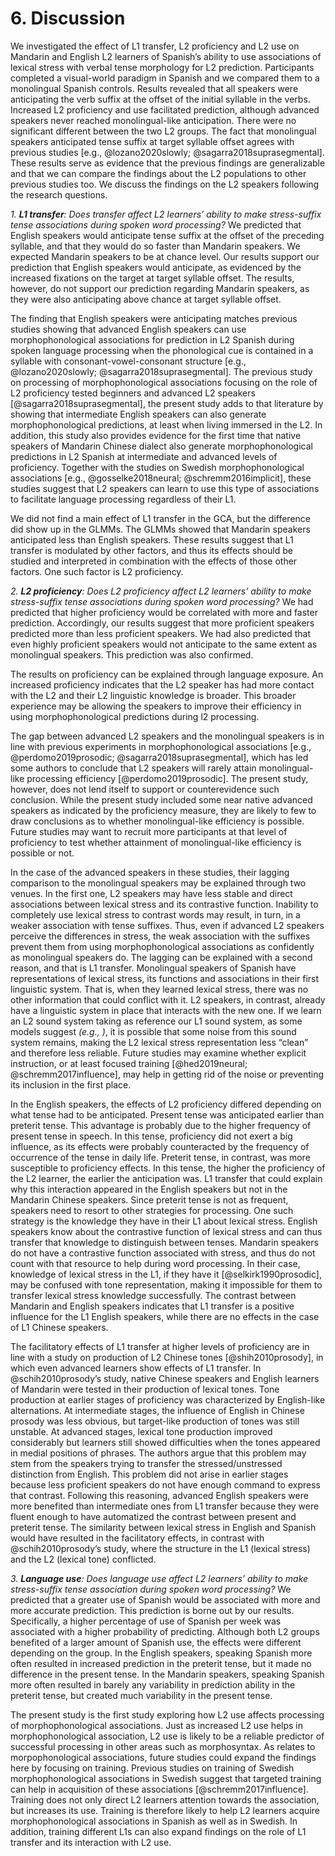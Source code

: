# 6. Discussion
We investigated the effect of L1 transfer, L2 proficiency and L2 use on Mandarin and English L2 learners of Spanish's ability to use associations of lexical stress with verbal tense morphology for L2 prediction.
Participants completed a visual-world paradigm in Spanish and we compared them to a monolingual Spanish controls.
Results revealed that all speakers were anticipating the verb suffix at the offset of the initial syllable in the verbs.
Increased L2 proficiency and use facilitated prediction, although advanced speakers never reached  monolingual-like anticipation.
There were no significant different between the two L2 groups.
The fact that monolingual speakers anticipated tense suffix at target syllable offset agrees with previous studies [e.g., @lozano2020slowly; @sagarra2018suprasegmental].
These results serve as evidence that the previous findings are generalizable and that we can compare the findings about the L2 populations to other previous studies too.
We discuss the findings on the L2 speakers following the research questions.

*1. **L1 transfer**: Does transfer affect L2 learners’ ability to make stress-suffix tense associations during spoken word processing?* 
We predicted that English speakers would anticipate tense suffix at the offset of the preceding syllable, and that they would do so faster than Mandarin speakers. 
We expected Mandarin speakers to be at chance level.
Our results support our prediction that English speakers would anticipate, as evidenced by the increased fixations on the target at target syllable offset.
The results, however, do not support our prediction regarding Mandarin speakers, as they were also anticipating above chance at target syllable offset.

The finding that English speakers were anticipating matches previous studies showing that advanced English speakers can use morphophonological associations for prediction in L2 Spanish during spoken language processing when the phonological cue is contained in a syllable with consonant-vowel-consonant structure [e.g., @lozano2020slowly; @sagarra2018suprasegmental].
The previous study on processing of morphophonological associations focusing on the role of L2 proficiency tested beginners and advanced L2 speakers [@sagarra2018suprasegmental], the present study adds to that literature by showing that intermediate English speakers can also generate morphophonological predictions, at least when living immersed in the L2.
In addition, this study also provides evidence for the first time that native speakers of Mandarin Chinese dialect also generate morphophonological predictions in L2 Spanish at intermediate and advanced levels of proficiency.
Together with the studies on Swedish morphophonological associations [e.g., @gosselke2018neural; @schremm2016implicit], these studies suggest that L2 speakers can learn to use this type of associations to facilitate language processing regardless of their L1.

We did not find a main effect of L1 transfer in the GCA, but the difference did show up in the GLMMs. 
The GLMMs showed that Mandarin speakers anticipated less than English speakers.
These results suggest that L1 transfer is modulated by other factors, and thus its effects should be studied and interpreted in combination with the effects of those other factors.
One such factor is L2 proficiency.


*2. **L2 proficiency**: Does L2 proficiency affect L2 learners’ ability to make stress-suffix tense associations during spoken word processing?* 
We had predicted that higher proficiency would be correlated with more and faster prediction.
Accordingly, our results suggest that more proficient speakers predicted more than less proficient speakers.
We had also predicted that even highly proficient speakers would not anticipate to the same extent as monolingual speakers.
This prediction was also confirmed.

The results on proficiency can be explained through language exposure.
An increased proficiency indicates that the L2 speaker has had more contact with the L2 and their L2 linguistic knowledge is broader.
This broader experience may be allowing the speakers to improve their efficiency in using morphophonological predictions during l2 processing.

The gap between advanced L2 speakers and the monolingual speakers is in line with previous experiments in morphophonological associations [e.g., @perdomo2019prosodic; @sagarra2018suprasegmental], which has led some authors to conclude that L2 speakers will rarely attain monolingual-like processing efficiency [@perdomo2019prosodic].
The present study, however, does not lend itself to support or counterevidence such conclusion.
While the present study included some near native advanced speakers as indicated by the proficiency measure, they are likely to few to draw conclusions as to whether monolingual-like efficiency is possible.
Future studies may want to recruit more participants at that level of proficiency to test whether attainment of monolingual-like efficiency is possible or not.

In the case of the advanced speakers in these studies, their lagging comparison to the monolingual speakers may be explained through two venues.
In the first one, L2 speakers may have less stable and direct associations between lexical stress and its contrastive function.
Inability to completely use lexical stress to contrast words may result, in turn, in a weaker association with tense suffixes.
Thus, even if advanced L2 speakers perceive the differences in stress, the weak association with the suffixes prevent them from using morphophonological associations as confidently as monolingual speakers do.
The lagging can be explained with a second reason, and that is L1 transfer.
Monolingual speakers of Spanish have representations of lexical stress, its functions and associations in their first linguistic system.
That is, when they learned lexical stress, there was no other information that could conflict with it.
L2 speakers, in contrast, already have a linguistic system in place that interacts with the new one.
If we learn an L2 sound system taking as reference our L1 sound system, as some models suggest _(e.g., )_, it is possible that some noise from this sound system remains, making the L2 lexical stress representation less "clean" and therefore less reliable.
Future studies may examine whether explicit instruction, or at least focused training [@hed2019neural; @schremm2017influence], may help in getting rid of the noise or preventing its inclusion in the first place.

In the English speakers, the effects of L2 proficiency differed depending on what tense had to be anticipated.
Present tense was anticipated earlier than preterit tense.
This advantage is probably due to the higher frequency of present tense in speech.
In this tense, proficiency did not exert a big influence, as its effects were probably counteracted by the frequency of occurrence of the tense in daily life.
Preterit tense, in contrast, was more susceptible to proficiency effects.
In this tense, the higher the proficiency of the L2 learner, the earlier the anticipation was.
L1 transfer that could explain why this interaction appeared in the English speakers but not in the Mandarin Chinese speakers.
Since preterit tense is not as frequent, speakers need to resort to other strategies for processing.
One such strategy is the knowledge they have in their L1 about lexical stress.
English speakers know about the contrastive function of lexical stress and can thus transfer that knowledge to distinguish between tenses.
Mandarin speakers do not have a contrastive function associated with stress, and thus do not count with that resource to help during word processing.
In their case, knowledge of lexical stress in the L1, if they have it [@selkirk1990prosodic], may be confused with tone representation, making it impossible for them to transfer lexical stress knowledge successfully.
The contrast between Mandarin and English speakers indicates that L1 transfer is a positive influence for the L1 English speakers, while there are no effects in the case of L1 Chinese speakers.

The facilitatory effects of L1 transfer at higher levels of proficiency are in line with a study on production of L2 Chinese tones [@shih2010prosody], in which even advanced learners show effects of L1 transfer.
In @schih2010prosody's study, native Chinese speakers and English learners of Mandarin were tested in their production of lexical tones.
Tone production at earlier stages of proficiency was characterized by English-like alternations.
At intermediate stages, the influence of English in Chinese prosody was less obvious, but target-like production of tones was still unstable.
At advanced stages, lexical tone production improved considerably but learners still showed difficulties when the tones appeared in medial positions of phrases.
The authors argue that this problem may stem from the speakers trying to transfer the stressed/unstressed distinction from English.
This problem did not arise in earlier stages because less proficient speakers do not have enough command to express that contrast.
Following this reasoning, advanced English speakers were more benefited than intermediate ones from L1 transfer because they were fluent enough to have automatized the contrast between present and preterit tense.
The similarity between lexical stress in English and Spanish would have resulted in the facilitatory effects, in contrast with @schih2010prosody's study, where the structure in the L1 (lexical stress) and the L2 (lexical tone) conflicted.


*3. **Language use**: Does language use affect L2 learners’ ability to make stress-suffix tense association during spoken word processing?* 
We predicted that a greater use of Spanish would be associated with more and more accurate prediction.
This prediction is borne out by our results.
Specifically, a higher percentage of use of Spanish per week was associated with a higher probability of predicting.
Although both L2 groups benefited of a larger amount of Spanish use, the effects were different depending on the group.
In the English speakers, speaking Spanish more often resulted in increased prediction in the preterit tense, but it made no difference in the present tense.
In the Mandarin speakers, speaking Spanish more often resulted in barely any variability in prediction ability in the preterit tense, but created much variability in the present tense.

<!-- How to explain these results?-->

The present study is the first study exploring how L2 use affects processing of morphophonological associations.
Just as increased L2 use helps in morphophonological association, L2 use is likely to be a reliable predictor of successful processing in other areas such as morphosyntax.
As relates to morpophonological associations, future studies could expand the findings here by focusing on training.
Previous studies on training of Swedish morphophonological associations in Swedish suggest that targeted training can help in acquisition of these associations [@schremm2017influence].
Training does not only direct L2 learners attention towards the association, but increases its use.
Training is therefore likely to help L2 learners acquire morphophonological associations in Spanish as well as in Swedish.
In addition, training different L1s can also expand findings on the role of L1 transfer and its interaction with L2 use.

